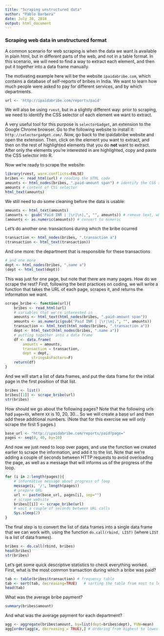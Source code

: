 ```yaml
---
title: "Scraping unstructured data"
author: "Pablo Barbera"
date: July 30, 2018
output: html_document
---
```


### Scraping web data in unstructured format

A common scenario for web scraping is when the data we want is available in plain html, but in different parts of the web, and not in a table format. In this scenario, we will need to find a way to extract each element, and then put it together into a data frame manually.

The motivating example here will be the website `ipaidabribe.com`, which contains a database of self-reports of bribes in India. We want to learn how much people were asked to pay for different services, and by which departments.

```r
url <- 'http://ipaidabribe.com/reports/paid'
```

We will also be using `rvest`, but in a slightly different way: prior to scraping, we need to identify the CSS selector of each element we want to extract. 

A very useful tool for this purpose is `selectorGadget`, an extension to the Google Chrome browser. Go to the following website to install it: `http://selectorgadget.com/`. Now, go back to the ipaidabribe website and open the extension. Then, click on the element you want to extract, and then on the rest of highlighted elements that you do __not__ want to extract. After only the elements you're interested in are highlighted, copy and paste the CSS selector into R.

Now we're ready to scrape the website:

```r
library(rvest, warn.conflicts=FALSE)
bribes <- read_html(url) # reading the HTML code
amounts <- html_nodes(bribes, ".paid-amount span") # identify the CSS selector
amounts # content of CSS selector
html_text(amounts)
```

We still need to do some cleaning before the data is usable:

```r
amounts <- html_text(amounts)
(amounts <- gsub("Paid INR | |\r|\n|,", "", amounts)) # remove text, white space, and commas
(amounts <- as.numeric(amounts)) # convert to numeric
```

Let's do another one: transactions during which the bribe ocurred
```r
transaction <- html_nodes(bribes, ".transaction a")
(transaction <- html_text(transaction))
```

And one more: the department that is responsible for these transactions
```r
# and one more
dept <- html_nodes(bribes, ".name a")
(dept <- html_text(dept))
```

This was just for one page, but note that there are many pages. How do we scrape the rest? First, following the best practices on coding, we will write a function that takes the URL of each page, scrapes it, and returns the information we want.

```r
scrape_bribe <- function(url){
	bribes <- read_html(url)
	# variables that we're interested in
	amounts <- html_text(html_nodes(bribes, ".paid-amount span"))
	amounts <- as.numeric(gsub("Paid INR | |\r|\n|,", "", amounts))
	transaction <- html_text(html_nodes(bribes, ".transaction a"))
	dept <- html_text(html_nodes(bribes, ".name a"))
	# putting together into a data frame
	df <- data.frame(
		amounts = amounts,
		transaction = transaction,
		dept = dept,
			stringsAsFactors=F)
	return(df)
}
```

And we will start a list of data frames, and put the data frame for the initial page in the first position of that list.

```r
bribes <- list()
bribes[[1]] <- scrape_bribe(url)
str(bribes)
```

How should we go about the following pages? Note that the following urls had `page=XX`, where `XX` is 10, 20, 30... So we will create a base url and then add these additional numbers. (Note that for this exercise we will only scrape the first 5 pages.)

```r
base_url <- "http://ipaidabribe.com/reports/paid?page="
pages <- seq(0, 40, by=10)
```

And now we just need to loop over pages, and use the function we created earlier to scrape the information, and add it to the list. Note that we're adding a couple of seconds between HTTP requests to avoid overloading the page, as well as a message that will informs us of the progress of the loop.

```r
for (i in 2:length(pages)){
	# informative message about progress of loop
	message(i, '/', length(pages))
	# prepare URL
	url <- paste(base_url, pages[i], sep="")
	# scrape website
	bribes[[i]] <- scrape_bribe(url)
	# wait a couple of seconds between URL calls
	Sys.sleep(2)
}
```

The final step is to convert the list of data frames into a single data frame that we can work with, using the function `do.call(rbind, LIST)` (where `LIST` is a list of data frames).

```r
bribes <- do.call(rbind, bribes)
head(bribes)
str(bribes)
```

Let's get some quick descriptive statistics to check everything worked. First, what is the most common transaction during which a bribe was paid?

```r
tab <- table(bribes$transaction) # frequency table
tab <- sort(tab, decreasing=TRUE)	# sorting the table from most to least common
head(tab)
```

What was the average bribe payment?

```r
summary(bribes$amount)
```

And what was the average payment for each department?
```r
agg <- aggregate(bribes$amount, by=list(dept=bribes$dept), FUN=mean)
agg[order(agg$x, decreasing = TRUE),] # ordering from highest to lowest
```





